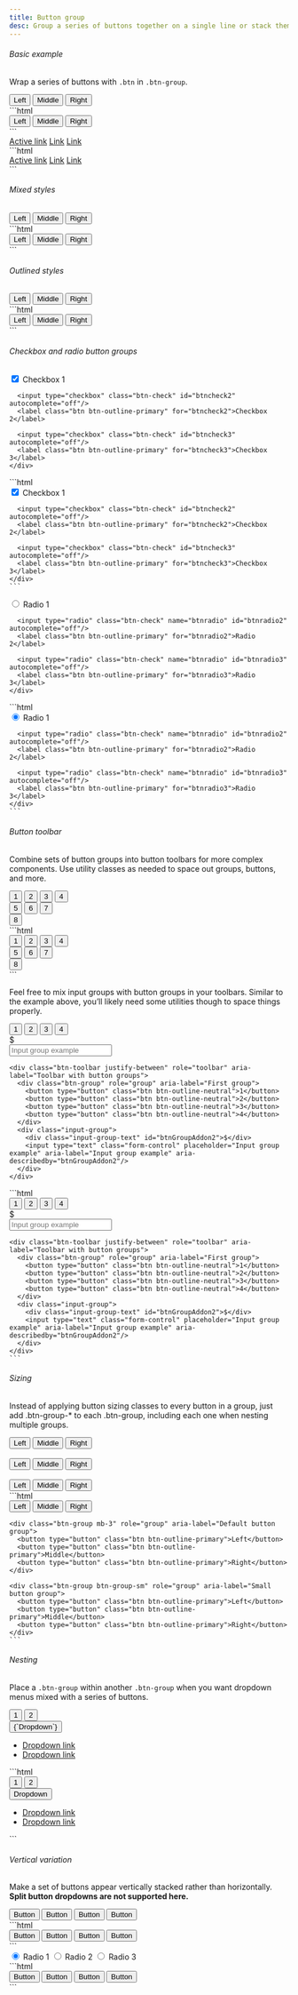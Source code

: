 ```yaml
---
title: Button group
desc: Group a series of buttons together on a single line or stack them in a vertical column.
---
```


###### Basic example

Wrap a series of buttons with `.btn` in `.btn-group`.

<Example>
  <div slot="preview">
    <div class="btn-group" role="group" aria-label="Basic example">
      <button type="button" class="btn btn-primary">Left</button>
      <button type="button" class="btn btn-primary">Middle</button>
      <button type="button" class="btn btn-primary">Right</button>
    </div>
  </div>

  <div slot="code">
    ```html
    <div class="btn-group" role="group" aria-label="Basic example">
      <button type="button" class="btn btn-primary">Left</button>
      <button type="button" class="btn btn-primary">Middle</button>
      <button type="button" class="btn btn-primary">Right</button>
    </div>
    ```
  </div>
</Example>

<Example>
  <div slot="preview">
    <div class="btn-group">
      <a href="#" class="btn btn-primary active" aria-current="page">Active link</a>
      <a href="#" class="btn btn-primary">Link</a>
      <a href="#" class="btn btn-primary">Link</a>
    </div>
  </div>

  <div slot="code">
    ```html
    <div class="btn-group">
      <a href="#" class="btn btn-primary active" aria-current="page">Active link</a>
      <a href="#" class="btn btn-primary">Link</a>
      <a href="#" class="btn btn-primary">Link</a>
    </div>
    ```
  </div>
</Example>

###### Mixed styles

<Example>
  <div slot="preview">
    <div class="btn-group" role="group" aria-label="Basic mixed styles example">
      <button type="button" class="btn btn-info">Left</button>
      <button type="button" class="btn btn-warning">Middle</button>
      <button type="button" class="btn btn-success">Right</button>
    </div>
  </div>

  <div slot="code">
    ```html
    <div class="btn-group" role="group" aria-label="Basic mixed styles example">
      <button type="button" class="btn btn-info">Left</button>
      <button type="button" class="btn btn-warning">Middle</button>
      <button type="button" class="btn btn-success">Right</button>
    </div>
    ```
  </div>
</Example>

###### Outlined styles

<Example>
  <div slot="preview">
    <div class="btn-group" role="group" aria-label="Basic outlined example">
      <button type="button" class="btn btn-outline-primary">Left</button>
      <button type="button" class="btn btn-outline-primary">Middle</button>
      <button type="button" class="btn btn-outline-primary">Right</button>
    </div>
  </div>

  <div slot="code">
    ```html
    <div class="btn-group" role="group" aria-label="Basic outlined example">
      <button type="button" class="btn btn-outline-primary">Left</button>
      <button type="button" class="btn btn-outline-primary">Middle</button>
      <button type="button" class="btn btn-outline-primary">Right</button>
    </div>
    ```
  </div>
</Example>

###### Checkbox and radio button groups

<Example>
  <div slot="preview">
    <div class="btn-group" role="group" aria-label="Basic checkbox toggle button group">
      <input type="checkbox" class="btn-check" id="btncheck1" autocomplete="off" checked/>
      <label class="btn btn-outline-primary" for="btncheck1">Checkbox 1</label>

      <input type="checkbox" class="btn-check" id="btncheck2" autocomplete="off"/>
      <label class="btn btn-outline-primary" for="btncheck2">Checkbox 2</label>

      <input type="checkbox" class="btn-check" id="btncheck3" autocomplete="off"/>
      <label class="btn btn-outline-primary" for="btncheck3">Checkbox 3</label>
    </div>

  </div>

  <div slot="code">
    ```html
    <div class="btn-group" role="group" aria-label="Basic checkbox toggle button group">
      <input type="checkbox" class="btn-check" id="btncheck1" autocomplete="off" checked/>
      <label class="btn btn-outline-primary" for="btncheck1">Checkbox 1</label>

      <input type="checkbox" class="btn-check" id="btncheck2" autocomplete="off"/>
      <label class="btn btn-outline-primary" for="btncheck2">Checkbox 2</label>

      <input type="checkbox" class="btn-check" id="btncheck3" autocomplete="off"/>
      <label class="btn btn-outline-primary" for="btncheck3">Checkbox 3</label>
    </div>
    ```

  </div>
</Example>

<Example>
  <div slot="preview">
    <div class="btn-group" role="group" aria-label="Basic radio toggle button group">
      <input type="radio" class="btn-check" name="btnradio" id="btnradio1" autocomplete="off" checked/>
      <label class="btn btn-outline-primary" for="btnradio1">Radio 1</label>

      <input type="radio" class="btn-check" name="btnradio" id="btnradio2" autocomplete="off"/>
      <label class="btn btn-outline-primary" for="btnradio2">Radio 2</label>

      <input type="radio" class="btn-check" name="btnradio" id="btnradio3" autocomplete="off"/>
      <label class="btn btn-outline-primary" for="btnradio3">Radio 3</label>
    </div>

  </div>

  <div slot="code">
    ```html
    <div class="btn-group" role="group" aria-label="Basic radio toggle button group">
      <input type="radio" class="btn-check" name="btnradio" id="btnradio1" autocomplete="off" checked/>
      <label class="btn btn-outline-primary" for="btnradio1">Radio 1</label>

      <input type="radio" class="btn-check" name="btnradio" id="btnradio2" autocomplete="off"/>
      <label class="btn btn-outline-primary" for="btnradio2">Radio 2</label>

      <input type="radio" class="btn-check" name="btnradio" id="btnradio3" autocomplete="off"/>
      <label class="btn btn-outline-primary" for="btnradio3">Radio 3</label>
    </div>
    ```

  </div>
</Example>

###### Button toolbar

Combine sets of button groups into button toolbars for more complex components. Use utility classes as needed to space out groups, buttons, and more.

<Example>
  <div slot="preview">
    <div class="btn-toolbar" role="toolbar" aria-label="Toolbar with button groups">
      <div class="btn-group me-2" role="group" aria-label="First group">
        <button type="button" class="btn btn-primary">1</button>
        <button type="button" class="btn btn-primary">2</button>
        <button type="button" class="btn btn-primary">3</button>
        <button type="button" class="btn btn-primary">4</button>
      </div>
      <div class="btn-group me-2" role="group" aria-label="Second group">
        <button type="button" class="btn btn-secondary">5</button>
        <button type="button" class="btn btn-secondary">6</button>
        <button type="button" class="btn btn-secondary">7</button>
      </div>
      <div class="btn-group" role="group" aria-label="Third group">
        <button type="button" class="btn btn-info">8</button>
      </div>
    </div>
  </div>

  <div slot="code">
    ```html
    <div class="btn-toolbar" role="toolbar" aria-label="Toolbar with button groups">
      <div class="btn-group me-2" role="group" aria-label="First group">
        <button type="button" class="btn btn-primary">1</button>
        <button type="button" class="btn btn-primary">2</button>
        <button type="button" class="btn btn-primary">3</button>
        <button type="button" class="btn btn-primary">4</button>
      </div>
      <div class="btn-group me-2" role="group" aria-label="Second group">
        <button type="button" class="btn btn-secondary">5</button>
        <button type="button" class="btn btn-secondary">6</button>
        <button type="button" class="btn btn-secondary">7</button>
      </div>
      <div class="btn-group" role="group" aria-label="Third group">
        <button type="button" class="btn btn-info">8</button>
      </div>
    </div>
    ```
  </div>
</Example>

Feel free to mix input groups with button groups in your toolbars. Similar to the example above, you’ll likely need some utilities though to space things properly.

<Example>
  <div slot="preview" class="space-y-3">
    <div class="btn-toolbar" role="toolbar" aria-label="Toolbar with button groups">
      <div class="btn-group me-2" role="group" aria-label="First group">
        <button type="button" class="btn btn-outline-neutral">1</button>
        <button type="button" class="btn btn-outline-neutral">2</button>
        <button type="button" class="btn btn-outline-neutral">3</button>
        <button type="button" class="btn btn-outline-neutral">4</button>
      </div>
      <div class="input-group">
        <div class="input-group-text" id="btnGroupAddon">$</div>
        <input type="text" class="form-control" placeholder="Input group example" aria-label="Input group example" aria-describedby="btnGroupAddon"/>
      </div>
    </div>

    <div class="btn-toolbar justify-between" role="toolbar" aria-label="Toolbar with button groups">
      <div class="btn-group" role="group" aria-label="First group">
        <button type="button" class="btn btn-outline-neutral">1</button>
        <button type="button" class="btn btn-outline-neutral">2</button>
        <button type="button" class="btn btn-outline-neutral">3</button>
        <button type="button" class="btn btn-outline-neutral">4</button>
      </div>
      <div class="input-group">
        <div class="input-group-text" id="btnGroupAddon2">$</div>
        <input type="text" class="form-control" placeholder="Input group example" aria-label="Input group example" aria-describedby="btnGroupAddon2"/>
      </div>
    </div>

  </div>

  <div slot="code">
    ```html
    <div class="btn-toolbar" role="toolbar" aria-label="Toolbar with button groups">
      <div class="btn-group me-2" role="group" aria-label="First group">
        <button type="button" class="btn btn-outline-neutral">1</button>
        <button type="button" class="btn btn-outline-neutral">2</button>
        <button type="button" class="btn btn-outline-neutral">3</button>
        <button type="button" class="btn btn-outline-neutral">4</button>
      </div>
      <div class="input-group">
        <div class="input-group-text" id="btnGroupAddon">$</div>
        <input type="text" class="form-control" placeholder="Input group example" aria-label="Input group example" aria-describedby="btnGroupAddon"/>
      </div>
    </div>

    <div class="btn-toolbar justify-between" role="toolbar" aria-label="Toolbar with button groups">
      <div class="btn-group" role="group" aria-label="First group">
        <button type="button" class="btn btn-outline-neutral">1</button>
        <button type="button" class="btn btn-outline-neutral">2</button>
        <button type="button" class="btn btn-outline-neutral">3</button>
        <button type="button" class="btn btn-outline-neutral">4</button>
      </div>
      <div class="input-group">
        <div class="input-group-text" id="btnGroupAddon2">$</div>
        <input type="text" class="form-control" placeholder="Input group example" aria-label="Input group example" aria-describedby="btnGroupAddon2"/>
      </div>
    </div>
    ```

  </div>
</Example>

###### Sizing

Instead of applying button sizing classes to every button in a group, just add .btn-group-\* to each .btn-group, including each one when nesting multiple groups.

<Example>
  <div slot="preview">
    <div class="btn-group btn-group-lg mb-3" role="group" aria-label="Large button group">
      <button type="button" class="btn btn-outline-primary">Left</button>
      <button type="button" class="btn btn-outline-primary">Middle</button>
      <button type="button" class="btn btn-outline-primary">Right</button>
    </div>
    <br/>
    <div class="btn-group mb-3" role="group" aria-label="Default button group">
      <button type="button" class="btn btn-outline-primary">Left</button>
      <button type="button" class="btn btn-outline-primary">Middle</button>
      <button type="button" class="btn btn-outline-primary">Right</button>
    </div>
    <br/>
    <div class="btn-group btn-group-sm" role="group" aria-label="Small button group">
      <button type="button" class="btn btn-outline-primary">Left</button>
      <button type="button" class="btn btn-outline-primary">Middle</button>
      <button type="button" class="btn btn-outline-primary">Right</button>
    </div>
  </div>

  <div slot="code">
    ```html
    <div class="btn-group btn-group-lg mb-3" role="group" aria-label="Large button group">
      <button type="button" class="btn btn-outline-primary">Left</button>
      <button type="button" class="btn btn-outline-primary">Middle</button>
      <button type="button" class="btn btn-outline-primary">Right</button>
    </div>

    <div class="btn-group mb-3" role="group" aria-label="Default button group">
      <button type="button" class="btn btn-outline-primary">Left</button>
      <button type="button" class="btn btn-outline-primary">Middle</button>
      <button type="button" class="btn btn-outline-primary">Right</button>
    </div>

    <div class="btn-group btn-group-sm" role="group" aria-label="Small button group">
      <button type="button" class="btn btn-outline-primary">Left</button>
      <button type="button" class="btn btn-outline-primary">Middle</button>
      <button type="button" class="btn btn-outline-primary">Right</button>
    </div>
    ```

  </div>
</Example>

###### Nesting

Place a `.btn-group` within another `.btn-group` when you want dropdown menus mixed with a series of buttons.

<Example>
  <div slot="preview">
    <div class="btn-group" role="group" aria-label="Button group with nested dropdown">
      <button type="button" class="btn btn-primary">1</button>
      <button type="button" class="btn btn-primary">2</button>
      <div class="btn-group" role="group">
        <button type="button" class="btn btn-primary" data-bs-toggle="dropdown" aria-expanded="false">
          {`Dropdown`}
          <span class="icon-[iconamoon--arrow-down-2-fill] text-base"></span>
        </button>
        <ul class="dropdown-menu">
          <li><a class="dropdown-item" href="#">Dropdown link</a></li>
          <li><a class="dropdown-item" href="#">Dropdown link</a></li>
        </ul>
      </div>
    </div>
  </div>

  <div slot="code">
    ```html
    <div class="btn-group" role="group" aria-label="Button group with nested dropdown">
      <button type="button" class="btn btn-primary">1</button>
      <button type="button" class="btn btn-primary">2</button>
      <div class="btn-group" role="group">
        <button type="button" class="btn btn-primary" data-bs-toggle="dropdown" aria-expanded="false">
          Dropdown
          <span class="icon-[iconamoon--arrow-down-2-fill] text-base"></span>
        </button>
        <ul class="dropdown-menu">
          <li><a class="dropdown-item" href="#">Dropdown link</a></li>
          <li><a class="dropdown-item" href="#">Dropdown link</a></li>
        </ul>
    </div>
    ```
  </div>
</Example>

###### Vertical variation

Make a set of buttons appear vertically stacked rather than horizontally. **Split button dropdowns are not supported here.**

<Example>
  <div slot="preview">
    <div class="btn-group-vertical" role="group" aria-label="Vertical button group">
      <button type="button" class="btn btn-primary">Button</button>
      <button type="button" class="btn btn-primary">Button</button>
      <button type="button" class="btn btn-primary">Button</button>
      <button type="button" class="btn btn-primary">Button</button>
    </div>
  </div>

  <div slot="code">
    ```html
    <div class="btn-group-vertical" role="group" aria-label="Vertical button group">
      <button type="button" class="btn btn-primary">Button</button>
      <button type="button" class="btn btn-primary">Button</button>
      <button type="button" class="btn btn-primary">Button</button>
      <button type="button" class="btn btn-primary">Button</button>
    </div>
    ```
  </div>
</Example>

<Example>
  <div slot="preview">
    <div class="btn-group-vertical" role="group" aria-label="Vertical radio toggle button group">
      <input type="radio" class="btn-check" name="vbtn-radio" id="vbtn-radio1" autocomplete="off" checked/>
      <label class="btn btn-outline-danger" for="vbtn-radio1">Radio 1</label>
      <input type="radio" class="btn-check" name="vbtn-radio" id="vbtn-radio2" autocomplete="off"/>
      <label class="btn btn-outline-danger" for="vbtn-radio2">Radio 2</label>
      <input type="radio" class="btn-check" name="vbtn-radio" id="vbtn-radio3" autocomplete="off"/>
      <label class="btn btn-outline-danger" for="vbtn-radio3">Radio 3</label>
    </div>
  </div>

  <div slot="code">
    ```html
    <div class="btn-group-vertical" role="group" aria-label="Vertical button group">
      <button type="button" class="btn btn-primary">Button</button>
      <button type="button" class="btn btn-primary">Button</button>
      <button type="button" class="btn btn-primary">Button</button>
      <button type="button" class="btn btn-primary">Button</button>
    </div>
    ```
  </div>
</Example>

